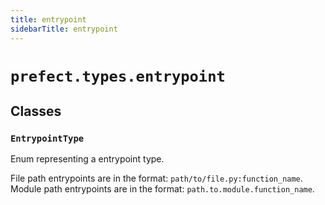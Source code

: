 ```yaml
---
title: entrypoint
sidebarTitle: entrypoint
---
```


# `prefect.types.entrypoint`

## Classes

### `EntrypointType` <sup><a href="https://github.com/prefecthq/prefect/blob/main/src/prefect/types/entrypoint.py#L4" target="_blank"><Icon icon="github" style="width: 14px; height: 14px;" /></a></sup>


Enum representing a entrypoint type.

File path entrypoints are in the format: `path/to/file.py:function_name`.
Module path entrypoints are in the format: `path.to.module.function_name`.

